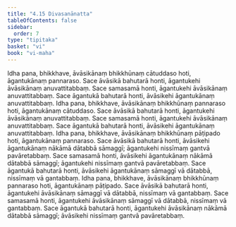 ```yaml
---
title: "4.15 Divasanānatta"
tableOfContents: false
sidebar:
  order: 7
type: "tipitaka"
basket: "vi"
book: "vi-maha"
---
```



<DynamicBreadcrumb />

<Division number="228" book="vi-maha">

<Paragraph number="1049" book="vi-maha">
Idha pana, bhikkhave, āvāsikānaṃ bhikkhūnaṃ cātuddaso hoti, āgantukānaṃ pannaraso. Sace āvāsikā bahutarā honti, āgantukehi āvāsikānaṃ anuvattitabbaṃ. Sace samasamā honti, āgantukehi āvāsikānaṃ anuvattitabbaṃ. Sace āgantukā bahutarā honti, āvāsikehi āgantukānaṃ anuvattitabbaṃ.
</Paragraph>

<Paragraph number="1050" book="vi-maha">
Idha pana, bhikkhave, āvāsikānaṃ bhikkhūnaṃ pannaraso hoti, āgantukānaṃ cātuddaso. Sace āvāsikā bahutarā honti, āgantukehi āvāsikānaṃ anuvattitabbaṃ. Sace samasamā honti, āgantukehi āvāsikānaṃ anuvattitabbaṃ. Sace āgantukā bahutarā honti, āvāsikehi āgantukānaṃ anuvattitabbaṃ.
</Paragraph>

<Paragraph number="1051" book="vi-maha">
Idha pana, bhikkhave, āvāsikānaṃ bhikkhūnaṃ pāṭipado hoti, āgantukānaṃ pannaraso. Sace āvāsikā bahutarā honti, āvāsikehi āgantukānaṃ nākāmā dātabbā sāmaggī; āgantukehi nissīmaṃ gantvā pavāretabbaṃ. Sace samasamā honti, āvāsikehi āgantukānaṃ nākāmā dātabbā sāmaggī; āgantukehi nissīmaṃ gantvā pavāretabbaṃ. Sace āgantukā bahutarā honti, āvāsikehi āgantukānaṃ sāmaggī vā dātabbā, nissīmaṃ vā gantabbaṃ.
</Paragraph>

<Paragraph number="1052" book="vi-maha">
Idha pana, bhikkhave, āvāsikānaṃ bhikkhūnaṃ pannaraso hoti, āgantukānaṃ pāṭipado. Sace āvāsikā bahutarā honti, āgantukehi āvāsikānaṃ sāmaggī vā dātabbā, nissīmaṃ vā gantabbaṃ. Sace samasamā honti, āgantukehi āvāsikānaṃ sāmaggī vā dātabbā, nissīmaṃ vā gantabbaṃ. Sace āgantukā bahutarā honti, āgantukehi āvāsikānaṃ nākāmā dātabbā sāmaggī; āvāsikehi nissīmaṃ gantvā pavāretabbaṃ.
</Paragraph>
</Division>